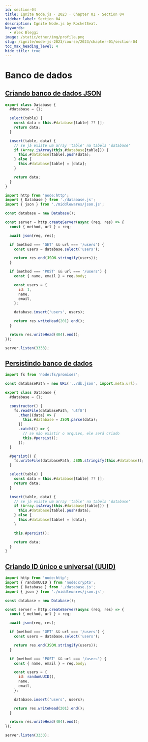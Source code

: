 ```yaml
---
id: section-04
title: Ignite Node.js · 2023 · Chapter 01 · Section 04
sidebar_label: Section 04
description: Ignite Node.js by RocketSeat.
keywords:
  - Alex Bleggi
image: /static/other/img/profile.png
slug: /ignite/node-js-2023/course/2023/chapter-01/section-04
toc_max_heading_level: 4
hide_title: true
---
```



# Banco de dados

## [Criando banco de dados JSON](https://app.rocketseat.com.br/node/projeto-01-1/group/streams-no-node-js/lesson/entendendo-streams-no-node)

```javascript title="src/database.js"
export class Database {
  #database = {};

  select(table) {
    const data = this.#database[table] ?? [];
    return data;
  }

  insert(table, data) {
    // se já existe um array 'table' na tabela 'database'
    if (Array.isArray(this.#database[table])) {
      this.#database[table].push(data);
    } else {
      this.#database[table] = [data];
    }

    return data;
  }
}
```

```javascript {2,5,13,15,21,27,29} title="src/server.js"
import http from 'node:http';
import { Database } from './database.js';
import { json } from './middlewares/json.js';

const database = new Database();

const server = http.createServer(async (req, res) => {
  const { method, url } = req;

  await json(req, res);

  if (method === 'GET' && url === '/users') {
    const users = database.select('users');

    return res.end(JSON.stringify(users));
  }

  if (method === 'POST' && url === '/users') {
    const { name, email } = req.body;

    const users = {
      id: 1,
      name,
      email,
    };

    database.insert('users', users);

    return res.writeHead(201).end();
  }

  return res.writeHead(404).end();
});

server.listen(3333);
```

## [Persistindo banco de dados](https://app.rocketseat.com.br/node/projeto-01-1/group/banco-de-dados-1/lesson/persistindo-banco-de-dados)

```javascript {1,3,8-17,19-21,36} title="src/database.js"
import fs from 'node:fs/promises';

const databasePath = new URL('../db.json', import.meta.url);

export class Database {
  #database = {};

  constructor() {
    fs.readFile(databasePath, 'utf8')
      .then((data) => {
        this.#database = JSON.parse(data);
      })
      .catch(() => {
        // se não existir o arquivo, ele será criado
        this.#persist();
      });
  }

  #persist() {
    fs.writeFile(databasePath, JSON.stringify(this.#database));
  }

  select(table) {
    const data = this.#database[table] ?? [];
    return data;
  }

  insert(table, data) {
    // se já existe um array 'table' na tabela 'database'
    if (Array.isArray(this.#database[table])) {
      this.#database[table].push(data);
    } else {
      this.#database[table] = [data];
    }

    this.#persist();

    return data;
  }
}
```

## [Criando ID único e universal (UUID)](https://app.rocketseat.com.br/node/projeto-01-1/group/banco-de-dados-1/lesson/criando-id-unico-e-universal-uuid)

```javascript {2,23} title="src/server.js"
import http from 'node:http';
import { randomUUID } from 'node:crypto';
import { Database } from './database.js';
import { json } from './middlewares/json.js';

const database = new Database();

const server = http.createServer(async (req, res) => {
  const { method, url } = req;

  await json(req, res);

  if (method === 'GET' && url === '/users') {
    const users = database.select('users');

    return res.end(JSON.stringify(users));
  }

  if (method === 'POST' && url === '/users') {
    const { name, email } = req.body;

    const users = {
      id: randomUUID(),
      name,
      email,
    };

    database.insert('users', users);

    return res.writeHead(201).end();
  }

  return res.writeHead(404).end();
});

server.listen(3333);
```
